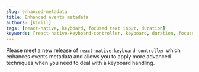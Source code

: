 ```yaml
---
slug: enhanced-metadata
title: Enhanced events metadata
authors: [kirill]
tags: [react-native, keyboard, focused text input, duration]
keywords: [react-native-keyboard-controller, keyboard, duration, focused text input, focused textinput]
---
```


Please meet a new release of `react-native-keyboard-controller` which enhances events metadata and allows you to apply more advanced techniques when you need to deal with a keyboard handling.


<div style={{ display: 'flex', justifyContent: 'center', marginBottom: 20 }}>
<Lottie animationData={lottie} style={{ width: 400, height: 400 }} loop />
</div>

<!--truncate-->